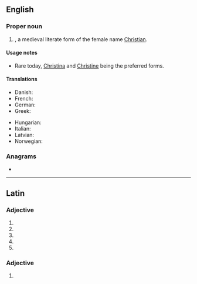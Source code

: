 {{also|christiana}}
==English==

===Proper noun===
{{en-proper noun}}

# {{given name|lang=en|female|from=Ancient Greek}}, a medieval literate form of the female name [[Christian]].

====Usage notes====
* Rare today, [[Christina]] and [[Christine]] being the preferred forms.

====Translations====
{{trans-top|a female given name}}
* Danish: {{t|da|Kristiane}}
* French: {{t+|fr|Christiane}}
* German: {{t|de|Christiane}}
* Greek: {{t|el|Χρηστιάνα}}
{{trans-mid}}
* Hungarian: {{t|hu|Krisztiána}}
* Italian: {{t+|it|Cristiana|f}}
* Latvian: {{t|lv|Kristiāna|f}}
* Norwegian: {{t+|no|Kristiane}}
{{trans-bottom}}

===Anagrams===
* {{anagrams|en|a=aachiinrst|arachnitis}}

----

==Latin==

===Adjective===
{{la-adj-form|Chrīstiāna}}

# {{inflection of|Chrīstiānus||nom|f|s|lang=la}}
# {{inflection of|Chrīstiānus||nom|n|p|lang=la}}
# {{inflection of|Chrīstiānus||acc|n|p|lang=la}}
# {{inflection of|Chrīstiānus||voc|f|s|lang=la}}
# {{inflection of|Chrīstiānus||voc|n|p|lang=la}}

===Adjective===
{{la-adj-form|Chrīstiānā}}

# {{inflection of|Chrīstiānus||abl|f|s|lang=la}}